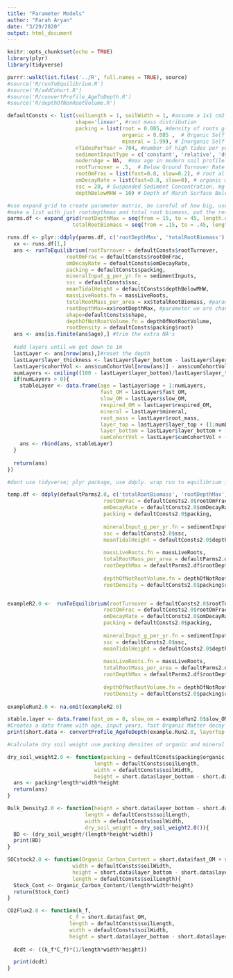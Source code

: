 ```yaml
---
title: "Parameter Models"
author: "Farah Aryan"
date: "3/29/2020"
output: html_document
---
```

```r
knitr::opts_chunk$set(echo = TRUE)
library(plyr)
library(tidyverse)

purrr::walk(list.files('../R', full.names = TRUE), source)
#source('R/runToEquilibrium.R')
#source('R/addCohort.R')
#source('R/convertProfile_AgeToDepth.R')
#source('R/depthOfNonRootVolume.R')

```

```r
defaultConsts <- list(soilLength = 1, soilWidth = 1, #assume a 1x1 cm2 area
                      shape='linear', #root mass distribution
                      packing = list(root = 0.085, #density of roots g-C/cm3
                                     organic = 0.085 ,  # Organic Self Packing Densities: k1 g-C/cm3
                                     mineral = 1.99), # Inorganic Self Packing Densities  k2 g-C/cm3
                      nTidesPerYear = 704, #number of high tides per year
                      sedimentInputType = c('constant', 'relative', 'dynamic')[1],
                      modernAge = NA,  #max age in modern soil profile
                      rootTurnover = .5,  # Below Ground Turnover Rate of roots, 1/yr
                      rootOmFrac = list(fast=0.8, slow=0.2), # root allocation to om pools (labile, slow), g/g
                      omDecayRate = list(fast=0.8, slow=0), # organic matter decay rate (labile, slow), 1/yr
                      ssc = 20, # Suspended Sediment Concentration, mg per liter
                      depthBelowMHW = 10) # Depth of Marsh Surface Below Mean High Water
```
```r
                    
#use expand grid to create parameter matrix, be careful of how big, use group by for each individual parameter
#make a list with just rootdepthmax and total root biomass, put the rest of the variables in the constants list
parms.df <- expand_grid(rootDepthMax = seq(from = 15, to = 45, length.out = 3), # Depth of the root zone in cm below surface
                     totalRootBiomass = seq(from = .15, to = .45, length.out = 3)) # 0.3 Total Root Biomass, g/cm2

runs.df <- plyr::ddply(parms.df, c('rootDepthMax', 'totalRootBiomass'), function(xx){
  xx <- runs.df[1,]
  ans <- runToEquilibrium(rootTurnover = defaultConsts$rootTurnover, 
                   rootOmFrac = defaultConsts$rootOmFrac,
                   omDecayRate = defaultConsts$omDecayRate,
                   packing = defaultConsts$packing,
                   mineralInput_g_per_yr.fn = sedimentInputs,
                   ssc = defaultConsts$ssc,
                   meanTidalHeight = defaultConsts$depthBelowMHW, 
                   massLiveRoots.fn = massLiveRoots,
                   totalRootMass_per_area = xx$totalRootBiomass, #parameter we are changing
                   rootDepthMax=xx$rootDepthMax, #parameter we are changing
                   shape=defaultConsts$shape,
                   depthOfNotRootVolume.fn = depthOfNotRootVolume,
                   rootDensity = defaultConsts$packing$root)
  ans <- ans[is.finite(ans$age),] #trim the extra NA's
  
  #add layers until we get down to 1m
  lastLayer <- ans[nrow(ans),]#reset the depth
  lastLayer$layer_thickness <- lastLayer$layer_bottom - lastLayer$layer_top
  lastLayer$cohortVol <- ans$cumCohortVol[nrow(ans)] - ans$cumCohortVol[nrow(ans)-1]
  numLayers <- ceiling((100 - lastLayer$layer_bottom)/lastLayer$layer_thickness)
  if(numLayers > 0){
    stableLayer <- data.frame(age = lastLayer$age + 1:numLayers,
                              fast_OM = lastLayer$fast_OM,
                              slow_OM = lastLayer$slow_OM,
                              respired_OM = lastLayer$respired_OM,
                              mineral = lastLayer$mineral,
                              root_mass = lastLayer$root_mass,
                              layer_top = lastLayer$layer_top + (1:numLayers)*lastLayer$layer_thickness,
                              layer_bottom = lastLayer$layer_bottom + (1:numLayers)*lastLayer$layer_thickness,
                              cumCohortVol = lastLayer$cumCohortVol + (1:numLayers)*lastLayer$cohortVol)
    ans <- rbind(ans, stableLayer)
  }
  
  return(ans)
})

```

```r
#dont use tidyverse; plyr package, use ddply. wrap run to equilibrium in a function that accepts a signle list as a variable, call runtoequilibrium, referencing those lists, ddply will append the outputs from that to each other. 

temp.df <- ddply(defaultParms2.0, c('totalRootBiomass', 'rootDepthMax'), as.factor(runToEquilibrium(rootTurnover = defaultConsts2.0$rootTurnover, 
                               rootOmFrac = defaultConsts2.0$rootOmFrac,
                               omDecayRate = defaultConsts2.0$omDecayRate,
                               packing = defaultConsts2.0$packing,
                               
                               mineralInput_g_per_yr.fn = sedimentInputs,
                               ssc = defaultConsts2.0$ssc, 
                               meanTidalHeight = defaultConsts2.0$depthBelowMHW, 
                               
                               massLiveRoots.fn = massLiveRoots,
                               totalRootMass_per_area = defaultParms2.df$totalRootBiomass,
                               rootDepthMax = defaultParms2.df$rootDepthMax,
                               
                               depthOfNotRootVolume.fn = depthOfNotRootVolume,
                               rootDensity = defaultConsts2.0$packing$root)))


exampleR2.0 <-  runToEquilibrium(rootTurnover = defaultConsts2.0$rootTurnover, 
                               rootOmFrac = defaultConsts2.0$rootOmFrac,
                               omDecayRate = defaultConsts2.0$omDecayRate,
                               packing = defaultConsts2.0$packing,
                               
                               mineralInput_g_per_yr.fn = sedimentInputs,
                               ssc = defaultConsts2.0$ssc, 
                               meanTidalHeight = defaultConsts2.0$depthBelowMHW, 
                               
                               massLiveRoots.fn = massLiveRoots,
                               totalRootMass_per_area = defaultParms2.df$totalRootBiomass,
                               rootDepthMax = defaultParms2.df$rootDepthMax,
                               
                               depthOfNotRootVolume.fn = depthOfNotRootVolume,
                               rootDensity = defaultConsts2.0$packing$root)
  
exampleRun2.0 <- na.omit(exampleR2.0)

stable.layer <- data.frame(fast_om = 0, slow_om = exampleRun2.0$slow_OM[length(exampleRun2.0$slow_OM)], mineral = exampleRun2.0$mineral[length(exampleRun2.0$mineral)])
#Creates a data frame with age, input years, fast Organic Matter decay rate, slow organic matter decay rate, mineral content, and root mass
print(short.data <- convertProfile_AgeToDepth(example.Run2.0, layerTop = c(0,10), layerBottom = c(10, 100)))

```


```r
#calculate dry soil weight use packing densites of organic and mineral packing densities and fast_om and slow_om

dry_soil_weight2.0 <- function(packing = defaultConsts$packing$organic, #or DefaultCOnsts$packing$mineral
                            length = defaultConsts$soilLength,
                            width = defaultConsts$soilWidth,
                            height = short.data$layer_bottom - short.data$layer_top){
  ans <- packing*length*width*height
  return(ans)
}


```

```r

Bulk_Density2.0 <- function(height = short.data$layer_bottom - short.data$layer_top,
                         length = defaultConsts$soilLength, 
                         width = defaultConsts$soilWidth, 
                         dry_soil_weight = dry_soil_weight2.0()){
  BD <- (dry_soil_weight/(length*height*width))
  print(BD)
}

```

```r
SOCstock2.0 <- function(Organic_Carbon_Content = short.data$fast_OM + short.data$slow_OM, 
                     width = defaultConsts$soilWidth, 
                     height = short.data$layer_bottom - short.data$layer_top,
                     length = defaultConsts$soilLength){
  Stock_Cont <- Organic_Carbon_Content/(length*width*height)
  return(Stock_Cont)
}
```

```r
CO2Flux2.0 <- function(k_f,
                    C_f = short.data$fast_OM, 
                    length = defaultConsts$soilLength, 
                    width = defaultConsts$soilWidth, 
                    height = short.data$layer_bottom - short.data$layer_top){
  
  dcdt <- ((k_f*C_f)*(1/length*width*height))

  print(dcdt)
}
```